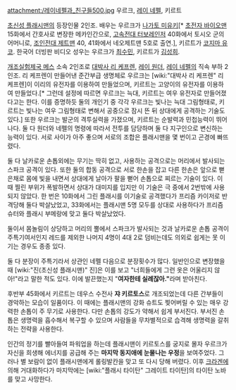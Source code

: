 attachment:/레이네펠과_친구들500.jpg
우르크, [[레이 네펠]], 키르트

[[초신성 플래시맨]]의 등장인물 2인조. 배우는 우르크가 [[나가토 미유키]][* [[초전자 바이오맨]] 15화에서 간호사로 변장한 메카인간으로, [[고속전대 터보레인저]] 40화에서 토시오 군의 어머니로, [[조인전대 제트맨]] 40, 41화에서 네오제트맨 5호로 출연.], 키르트가 [[코지마 유코]]. 한국어 더빙판 비디오 성우는 우르크가 [[최수민]], 키르트가 [[김성희]].

[[개조실험제국 메스]] 소속 2인조로 [[대박사 리 케프렌]], [[레이 원더]], [[레이 네펠]]의 직속 부하 2인조. 리 케프렌이 만들어낸 준간부급 생명체로 우르크는 [wiki:"대박사 리 케프렌" 리 케프렌]이 이리의 유전자를 이용하여 만들었으며, 키르트는 고양이의 유전자를 이용하여 만들었다.[* 그런데 설정에 따르면 우르크는  늑대, 키르트는 여우 유전자로 만들어졌다고는 한다. 이를 증명하듯 둘의 개인기 중 각각 우르크는 빛나는 늑대 그림형태로, 키르트는 빛나는 여우 그림형태로 변해서 공중으로 잠시 뜬 뒤 상대에게 공격하는 기술도 있다.] 또한 우르크는 발군의 격투실력을 가졌으며, 키르트는 순발력과 민첩능력이 뛰어나다. 둘 다 원더와 네펠의 명령에 따라서 전투를 담당하며 둘 다 지구인으로 변신하는 능력이 있다. 서로 사이가 아주 좋으며 서로의 조합은 플래시맨을 몇 번이고 곤경에 빠뜨렸다.

둘 다 날카로운 손톱외에는 무기는 딱히 없고, 사용하는 공격으로는 머리에서 발사되는 스파크 공격이 있다. 또한 둘의 합동 공격으로 서로 한손을 잡고 다른 한손은 앞으로 뻗은채로 몸에 빛을 내면서 상대에게 날아가 팔을 뻗어 손톱으로 찌르는 기술이 있다. 이 때 찔린 부위가 폭발하면서 상대가 대미지를 입지만 이 기술은 극 중에서 2번밖에 사용되지 않았다. 한 번은 10화에서 그린 플래시를 이기술로 공격했다가 프리즘 카이저로 반격당해 둘다 박살났었고, 33화에서는 플래시맨 5명 모두를 상대로 사용하다가 프리즘 슈터와 플래시 부메랑에 맞고 둘다 박살났었다. 

둘이서 몸놀림이 상당하고 머리의 뿔에서 스파크가 발사되는 것과 날카로운 손톱 공격이 주특기여서인지 레드를 제외한 나머지 4명이 4대 2로 덤비는데도 의외로 쉽게는 못 이기는 경우도 종종 있다.

둘 다 분장이 주특기라서 상관인 네펠 다음으로 분장횟수가 많다. 일반인으로 변장했을 때 [wiki:"진(초신성 플래시맨)" 진]은 이를 보고 "너희들에게 그런 옷은 어울리지 않아!"라고 말한 적도 있다. 이에 발끈했는지 "'''여자한테 실례잖아."'''라며 받아친다.

후반부 45화에서 키르트는 데우스 수전사 '''쟈 키르토스'''로 개조되었는데 다른 간부들이 경악하는 모습이 일품이다. 이 때에는 플래시맨의 강화 슈트도 찢어버릴 수 있는 매우 강력한 손톱이 주 무기로 사용한다. 다만 손톱의 강도가 약해서 쉽게 부서진다. 부서진 손톱은 생명력을 흡수해서 복구할 수 있으며 사람들을 무차별적으로 습격해 생명력을 갈취하는 전략을 사용한다.

인간의 정기를 빨아들여 파워업을 하는데 플래시맨이 키르토스를 궁지로 몰자 우르크가 자신을 희생해 에너지를 공급해 주는 '''마지막 동지애에 눈물나는 우정'''을 보여주었다. 그러나 별 보람이 없이 플래시맨에게 롤링발칸을 맞고 또 다시 당해 버렸다. 이후 [[크라겐]]에 의해 거대화하다가 마지막에는 [wiki:"플래시 타이탄" 그레이트 타이탄]의 타이탄 노바를 맞고 사망한다.

